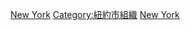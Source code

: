 {{Commonscat|Restaurants in New York City}}

[[Category:各城市餐廳|New York]]
[[Category:紐約市組織|Category:紐約市組織]]
[[Category:美國餐廳|New York]]